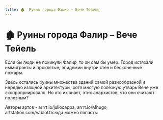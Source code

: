 ```yaml
---
title: 🏚  Руины города Фалир – Вече Тейель
---
```

# 🏚  Руины города Фалир – Вече Тейель


Если бы люди не покинули Фалир, то он сам бы умер. Город истязали иммигранты и проклятые, эпидемии внутри стен и бесконечные пожары.

Здесь остались руины множества зданий самой разнообразной и нередко изящной архитектуры, хотя многую полезную утварь Вече уже экспроприировало. Но кто их знает, этих анархистов, что они считают полезным?

Авторы артов - arrrt.io/juliocappa, arrrt.io/Mhugo, artstation.com/vabloОтсюда можно попасть:<br/>
